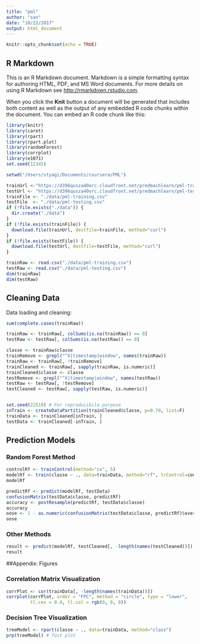 ```yaml
---
title: "pml"
author: "san"
date: "10/22/2017"
output: html_document
---
```


```r
knitr::opts_chunk$set(echo = TRUE)
```

## R Markdown

This is an R Markdown document. Markdown is a simple formatting syntax for authoring HTML, PDF, and MS Word documents. For more details on using R Markdown see <http://rmarkdown.rstudio.com>.

When you click the **Knit** button a document will be generated that includes both content as well as the output of any embedded R code chunks within the document. You can embed an R code chunk like this:

```r
library(knitr)
library(caret)
library(rpart)
library(rpart.plot)
library(randomForest)
library(corrplot)
library(e1071)
set.seed(12345)

setwd("/Users/styagi/Documents/coursera/PML")
```

```r

trainUrl <-"https://d396qusza40orc.cloudfront.net/predmachlearn/pml-training.csv"
testUrl <- "https://d396qusza40orc.cloudfront.net/predmachlearn/pml-testing.csv"
trainFile <- "./data/pml-training.csv"
testFile  <- "./data/pml-testing.csv"
if (!file.exists("./data")) {
  dir.create("./data")
}
if (!file.exists(trainFile)) {
  download.file(trainUrl, destfile=trainFile, method="curl")
}
if (!file.exists(testFile)) {
  download.file(testUrl, destfile=testFile, method="curl")
}

trainRaw <- read.csv("./data/pml-training.csv")
testRaw <- read.csv("./data/pml-testing.csv")
dim(trainRaw)
dim(testRaw)

```

## Cleaning Data

Data loading and cleaning:

```r

sum(complete.cases(trainRaw))

trainRaw <- trainRaw[, colSums(is.na(trainRaw)) == 0] 
testRaw <- testRaw[, colSums(is.na(testRaw)) == 0] 

classe <- trainRaw$classe
trainRemove <- grepl("^X|timestamp|window", names(trainRaw))
trainRaw <- trainRaw[, !trainRemove]
trainCleaned <- trainRaw[, sapply(trainRaw, is.numeric)]
trainCleaned$classe <- classe
testRemove <- grepl("^X|timestamp|window", names(testRaw))
testRaw <- testRaw[, !testRemove]
testCleaned <- testRaw[, sapply(testRaw, is.numeric)]



```

```r
set.seed(22519) # For reproducibile purpose
inTrain <- createDataPartition(trainCleaned$classe, p=0.70, list=F)
trainData <- trainCleaned[inTrain, ]
testData <- trainCleaned[-inTrain, ]
```



## Prediction Models

### Random Forest Method
```r

controlRf <- trainControl(method="cv", 5)
modelRf <- train(classe ~ ., data=trainData, method="rf", trControl=controlRf, ntree=250)
modelRf

predictRf <- predict(modelRf, testData)
confusionMatrix(testData$classe, predictRf)
accuracy <- postResample(predictRf, testData$classe)
accuracy
oose <- 1 - as.numeric(confusionMatrix(testData$classe, predictRf)$overall[1])
oose


```

### Other Methods
```r
result <- predict(modelRf, testCleaned[, -length(names(testCleaned))])
result
```

##Appendix: Figures

### Correlation Matrix Visualization
```r
corrPlot <- cor(trainData[, -length(names(trainData))])
corrplot(corrPlot, order = "FPC", method = "circle", type = "lower", 
         tl.cex = 0.4, tl.col = rgb(0, 0, 0))
```

### Decision Tree Visualization
```r
treeModel <- rpart(classe ~ ., data=trainData, method="class")
prp(treeModel) # fast plot
```

